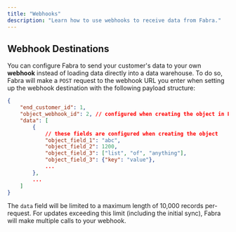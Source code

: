 ```yaml
---
title: "Webhooks"
description: "Learn how to use webhooks to receive data from Fabra."
---
```


## Webhook Destinations

You can configure Fabra to send your customer's data to your own **webhook** instead of loading data directly into a data warehouse.
To do so, Fabra will make a `POST` request to the webhook URL you enter when setting up the webhook destination with the following
payload structure:
```json
{
    "end_customer_id": 1,
    "object_webhook_id": 2, // configured when creating the object in Fabra
    "data": [
        {
            // these fields are configured when creating the object
            "object_field_1": "abc",
            "object_field_2": 1200,
            "object_field_3": ["list", "of", "anything"],
            "object_field_3": {"key": "value"},
            ...
        },
        ...
    ]
}
```

The `data` field will be limited to a maximum length of 10,000 records per-request. For updates exceeding this limit (including the initial sync),
Fabra will make multiple calls to your webhook.